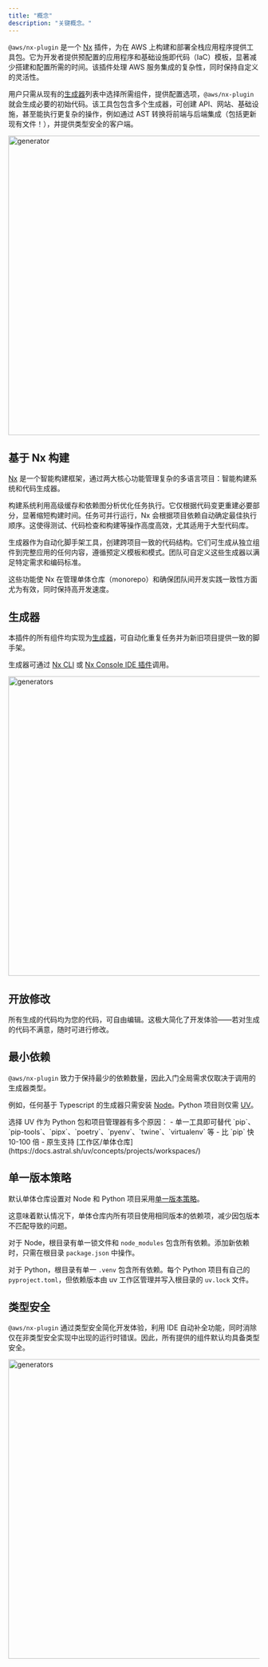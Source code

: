 ```yaml
---
title: "概念"
description: "关键概念。"
---
```





`@aws/nx-plugin` 是一个 [Nx](https://nx.dev/) 插件，为在 AWS 上构建和部署全栈应用程序提供工具包。它为开发者提供预配置的应用程序和基础设施即代码（IaC）模板，显著减少搭建和配置所需的时间。该插件处理 AWS 服务集成的复杂性，同时保持自定义的灵活性。

用户只需从现有的[生成器](#generators)列表中选择所需组件，提供配置选项，`@aws/nx-plugin` 就会生成必要的初始代码。该工具包包含多个生成器，可创建 API、网站、基础设施，甚至能执行更复杂的操作，例如通过 AST 转换将前端与后端集成（包括更新现有文件！），并提供类型安全的客户端。

<Image src={websiteGeneratorGif} alt="generator" width="800" height="600" />

## 基于 Nx 构建

[Nx](https://nx.dev) 是一个智能构建框架，通过两大核心功能管理复杂的多语言项目：智能构建系统和代码生成器。

构建系统利用高级缓存和依赖图分析优化任务执行。它仅根据代码变更重建必要部分，显著缩短构建时间。任务可并行运行，Nx 会根据项目依赖自动确定最佳执行顺序。这使得测试、代码检查和构建等操作高度高效，尤其适用于大型代码库。

生成器作为自动化脚手架工具，创建跨项目一致的代码结构。它们可生成从独立组件到完整应用的任何内容，遵循预定义模板和模式。团队可自定义这些生成器以满足特定需求和编码标准。

这些功能使 Nx 在管理单体仓库（monorepo）和确保团队间开发实践一致性方面尤为有效，同时保持高开发速度。

## 生成器

本插件的所有组件均实现为[生成器](https://nx.dev/features/generate-code)，可自动化重复任务并为新旧项目提供一致的脚手架。

生成器可通过 [Nx CLI](https://nx.dev/features/generate-code#invoke-generators) 或 [Nx Console IDE 插件](https://nx.dev/getting-started/editor-setup)调用。

<Image src={generatorsJpg} alt="generators" width="800" height="600" />

## 开放修改

所有生成的代码均为您的代码，可自由编辑。这极大简化了开发体验——若对生成的代码不满意，随时可进行修改。

## 最小依赖

`@aws/nx-plugin` 致力于保持最少的依赖数量，因此入门全局需求仅取决于调用的生成器类型。

例如，任何基于 Typescript 的生成器只需安装 [Node](https://nodejs.org/en/download)。Python 项目则仅需 [UV](https://docs.astral.sh/uv/)。

<Aside>
  选择 UV 作为 Python 包和项目管理器有多个原因：
  - 单一工具即可替代 `pip`、`pip-tools`、`pipx`、`poetry`、`pyenv`、`twine`、`virtualenv` 等
  - 比 `pip` 快 10-100 倍
  - 原生支持 [工作区/单体仓库](https://docs.astral.sh/uv/concepts/projects/workspaces/)
</Aside>

## 单一版本策略

默认单体仓库设置对 Node 和 Python 项目采用[单一版本策略](https://nx.dev/concepts/decisions/dependency-management#single-version-policy)。

这意味着默认情况下，单体仓库内所有项目使用相同版本的依赖项，减少因包版本不匹配导致的问题。

对于 Node，根目录有单一锁文件和 `node_modules` 包含所有依赖。添加新依赖时，只需在根目录 `package.json` 中操作。

对于 Python，根目录有单一 `.venv` 包含所有依赖。每个 Python 项目有自己的 `pyproject.toml`，但依赖版本由 uv 工作区管理并写入根目录的 `uv.lock` 文件。

## 类型安全

`@aws/nx-plugin` 通过类型安全简化开发体验，利用 IDE 自动补全功能，同时消除仅在非类型安全实现中出现的运行时错误。因此，所有提供的组件默认均具备类型安全。

<Image src={typeSafetyGif} alt="generators" width="800" height="600" />